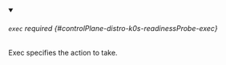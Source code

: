


<details className="config-field" data-expandable="true" open>
<summary>

###### `exec` <span className="config-field-required" data-required="false">required</span> <span className="config-field-type"></span> <span className="config-field-default"></span> <span className="config-field-enum"></span> {#controlPlane-distro-k0s-readinessProbe-exec}

Exec specifies the action to take.

</summary>

<PartialExecreference />


</details>
